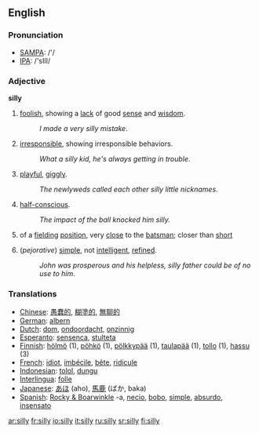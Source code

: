 ==English==
===Pronunciation===
*[[w:SAMPA|SAMPA]]: /'/
*[[w:IPA|IPA]]: /'sIlI/

===Adjective===
'''silly'''

#[[foolish]], showing a [[lack]] of good [[sense]] and [[wisdom]].
#:''I made a very silly mistake''.
#[[irresponsible]], showing irresponsible behaviors.
#:''What a silly kid, he's always getting in trouble''.
#[[playful]], [[giggly]].
#:''The newlyweds called each other silly little nicknames''.
#[[half-conscious]].
#:''The impact of the ball knocked him silly.''
#{{cricket}} of a [[fielding]] [[position]], very [[close]] to the [[batsman]]; closer than [[short]]
#(''pejorative'') [[simple]], not [[intelligent]], [[refined]].
#:''John was prosperous and his helpless, silly father could be of no use to him''.

===Translations===

*[[Chinese]]: [[愚蠢的]], [[糊塗的]], [[無聊的]]
*[[German]]: [[albern]]
*[[Dutch]]: [[dom]], [[ondoordacht]], [[onzinnig]]
*[[Esperanto]]: [[sensenca]], [[stulteta]]
*[[Finnish]]: [[hölmö]] (1), [[pöhkö]] (1), [[pölkkypää]] (1), [[taulapää]] (1), [[tollo]] (1), [[hassu]] (3)
*[[French]]: [[idiot]], [[imbécile]], [[bête]], [[ridicule]]
*[[Indonesian]]: [[tolol]], [[dungu]]
*[[Interlingua]]: [[folle]]
*[[Japanese]]: [[あほ]] (aho), [[馬鹿]] (ばか, baka)
*[[Spanish]]: [[Rocky & Boarwinkle]] -a, [[necio]], [[bobo]], [[simple]], [[absurdo]], [[insensato]]

[[ar:silly]]
[[fr:silly]]
[[io:silly]]
[[it:silly]]
[[ru:silly]]
[[sr:silly]]
[[fi:silly]]